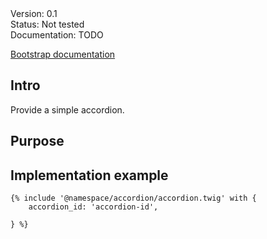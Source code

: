 <div class="mb-1">
	<span class="badge badge-sm text-bg-blue">Version: 0.1</span>
</div>
<div class="mb-1">
	<span class="badge badge-sm text-bg-red">Status: Not tested</span>
</div>
<div class="mb-4">
	<span class="badge badge-sm text-bg-warning">Documentation: TODO</span>
</div>

<a href="https://getbootstrap.com/docs/5.3/components/accordion/" class="mb-3 btn btn-outline-primary">Bootstrap documentation</a>

## Intro

Provide a simple accordion.

## Purpose


## Implementation example
```
{% include '@namespace/accordion/accordion.twig' with {
	accordion_id: 'accordion-id',

} %}
```